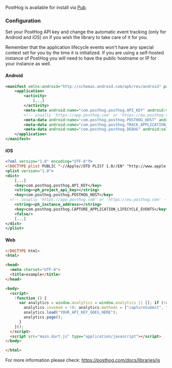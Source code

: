 PostHog is available for install via [Pub](https://pub.dev/packages/posthog_flutter).

### Configuration

Set your PostHog API key and change the automatic event tracking (only for Android and iOS) on if you wish the library to take care of it for you.

Remember that the application lifecycle events won't have any special context set for you by the time it is initialized. If you are using a self-hosted instance of PostHog you will need to have the public hostname or IP for your instance as well.

#### Android

```xml file=AndroidManifest.xml
<manifest xmlns:android="http://schemas.android.com/apk/res/android" package="com.posthog.posthog_flutter_example">
    <application>
        <activity>
            [...]
        </activity>
        <meta-data android:name="com.posthog.posthog.API_KEY" android:value="<ph_project_api_key>" />
        <!-- usually 'https://app.posthog.com' or 'https://eu.posthog.com' -->
        <meta-data android:name="com.posthog.posthog.POSTHOG_HOST" android:value="<ph_instance_address>" />
        <meta-data android:name="com.posthog.posthog.TRACK_APPLICATION_LIFECYCLE_EVENTS" android:value="false" />
        <meta-data android:name="com.posthog.posthog.DEBUG" android:value="false" />
    </application>
</manifest>
```

#### iOS

```xml file=Info.plist
<?xml version="1.0" encoding="UTF-8"?>
<!DOCTYPE plist PUBLIC "-//Apple//DTD PLIST 1.0//EN" "http://www.apple.com/DTDs/PropertyList-1.0.dtd">
<plist version="1.0">
<dict>
	[...]
	<key>com.posthog.posthog.API_KEY</key>
	<string><ph_project_api_key></string>
	<key>com.posthog.posthog.POSTHOG_HOST</key>
  <!-- usually 'https://app.posthog.com' or 'https://eu.posthog.com' -->
	<string><ph_instance_address></string>
	<key>com.posthog.posthog.CAPTURE_APPLICATION_LIFECYCLE_EVENTS</key>
	<false/>
	[...]
</dict>
</plist>
```

#### Web

```html
<!DOCTYPE html>
<html>

<head>
  <meta charset="UTF-8">
  <title>example</title>
</head>

<body>
  <script>
    !function () {
      var analytics = window.analytics = window.analytics || []; if (!analytics.initialize) if (analytics.invoked) window.console && console.error && console.error("PostHog snippet included twice."); else {
        analytics.invoked = !0; analytics.methods = ["captureSubmit", "captureClick", "captureLink", "captureForm", "pageview", "identify", "reset", "group", "capture", "ready", "alias", "debug", "page", "once", "off", "on"]; analytics.factory = function (t) { return function () { var e = Array.prototype.slice.call(arguments); e.unshift(t); analytics.push(e); return analytics } }; for (var t = 0; t < analytics.methods.length; t++) { var e = analytics.methods[t]; analytics[e] = analytics.factory(e) } analytics.load = function (t, e) { var n = document.createElement("script"); n.type = "text/javascript"; n.async = !0; n.src = "https://cdn.posthog.com/analytics.js/v1/" + t + "/analytics.min.js"; var a = document.getElementsByTagName("script")[0]; a.parentNode.insertBefore(n, a); analytics._loadOptions = e }; analytics.SNIPPET_VERSION = "4.1.0";
        analytics.load("YOUR_API_KEY_GOES_HERE");
        analytics.page();
      }
    }();
  </script>
  <script src="main.dart.js" type="application/javascript"></script>
</body>

</html>
```

For more information please check: https://posthog.com/docs/libraries/js
